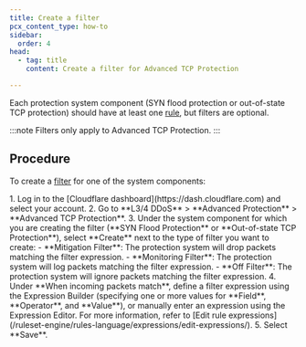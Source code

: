 ```yaml
---
title: Create a filter
pcx_content_type: how-to
sidebar:
  order: 4
head:
  - tag: title
    content: Create a filter for Advanced TCP Protection

---
```



<Render file="atp-filter-definition" />

Each protection system component (SYN flood protection or out-of-state TCP protection) should have at least one [rule](/ddos-protection/advanced-ddos-systems/concepts/#rule), but filters are optional.

:::note
Filters only apply to Advanced TCP Protection.
:::

## Procedure

To create a [filter](/ddos-protection/advanced-ddos-systems/concepts/#filter) for one of the system components:

<Steps>
1. Log in to the [Cloudflare dashboard](https://dash.cloudflare.com) and select your account.
2. Go to **L3/4 DDoS** > **Advanced Protection** > **Advanced TCP Protection**.
3. Under the system component for which you are creating the filter (**SYN Flood Protection** or **Out-of-state TCP Protection**), select **Create** next to the type of filter you want to create:
    - **Mitigation Filter**: The protection system will drop <GlossaryTooltip term="data packet">packets</GlossaryTooltip> matching the filter expression.
    - **Monitoring Filter**: The protection system will log packets matching the filter expression.
    - **Off Filter**: The protection system will ignore packets matching the filter expression.
4. Under **When incoming packets match**, define a filter expression using the Expression Builder (specifying one or more values for **Field**, **Operator**, and **Value**), or manually enter an expression using the Expression Editor. For more information, refer to [Edit rule expressions](/ruleset-engine/rules-language/expressions/edit-expressions/).
5. Select **Save**.
</Steps>

<Render file="atp-filters-rules-precedence" />